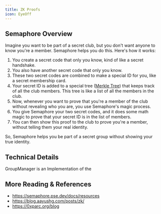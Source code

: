 ```yaml
---
title: ZK Proofs
icon: EyeOff
---
```


## Semaphore Overview

Imagine you want to be part of a secret club, but you don't want anyone to know you're a member. Semaphore helps you do this. Here's how it works:

1. You create a secret code that only you know, kind of like a secret handshake.
2. You also have another secret code that only you know.
3. These two secret codes are combined to make a special ID for you, like a secret membership card.
4. Your secret ID is added to a special tree ([Merkle Tree](/tutorials/glossary#merkle-tree)) that keeps track of all the club members. This tree is like a list of all the members in the club.
5. Now, whenever you want to prove that you're a member of the club without revealing who you are, you use Semaphore's magic process.
6. You give Semaphore your two secret codes, and it does some math magic to prove that your secret ID is in the list of members.
7. You can then show this proof to the club to prove you're a member, without telling them your real identity.

So, Semaphore helps you be part of a secret group without showing your true identity.

## Technical Details

GroupManager is an Implementation of the


## More Reading & References

- https://semaphore.pse.dev/docs/resources
- https://blog.aayushg.com/posts/zk/
- https://0xparc.org/blog
